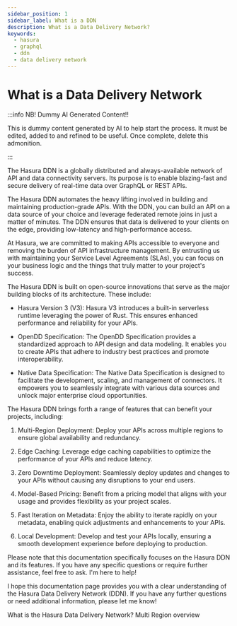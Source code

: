 ```yaml
---
sidebar_position: 1
sidebar_label: What is a DDN
description: What is a Data Delivery Network?
keywords:
  - hasura
  - graphql
  - ddn
  - data delivery network
---
```


# What is a Data Delivery Network

:::info NB! Dummy AI Generated Content!!

This is dummy content generated by AI to help start the process. It must be edited, added to and refined to be useful.
Once complete, delete this admonition.

:::

The Hasura DDN is a globally distributed and always-available network of API and data connectivity servers. Its purpose
is to enable blazing-fast and secure delivery of real-time data over GraphQL or REST APIs.

The Hasura DDN automates the heavy lifting involved in building and maintaining production-grade APIs. With the DDN, you
can build an API on a data source of your choice and leverage federated remote joins in just a matter of minutes. The
DDN ensures that data is delivered to your clients on the edge, providing low-latency and high-performance access.

At Hasura, we are committed to making APIs accessible to everyone and removing the burden of API infrastructure
management. By entrusting us with maintaining your Service Level Agreements (SLAs), you can focus on your business logic
and the things that truly matter to your project's success.

The Hasura DDN is built on open-source innovations that serve as the major building blocks of its architecture. These
include:

- Hasura Version 3 (V3): Hasura V3 introduces a built-in serverless runtime leveraging the power of Rust. This ensures
enhanced performance and reliability for your APIs.

- OpenDD Specification: The OpenDD Specification provides a standardized approach to API design and data modeling. It
enables you to create APIs that adhere to industry best practices and promote interoperability.

- Native Data Specification: The Native Data Specification is designed to facilitate the development, scaling, and
management of connectors. It empowers you to seamlessly integrate with various data sources and unlock major enterprise
cloud opportunities.

The Hasura DDN brings forth a range of features that can benefit your projects, including:

1. Multi-Region Deployment: Deploy your APIs across multiple regions to ensure global availability and redundancy.

1. Edge Caching: Leverage edge caching capabilities to optimize the performance of your APIs and reduce latency.

1. Zero Downtime Deployment: Seamlessly deploy updates and changes to your APIs without causing any disruptions to your
end users.

1. Model-Based Pricing: Benefit from a pricing model that aligns with your usage and provides flexibility as your
project scales.

1. Fast Iteration on Metadata: Enjoy the ability to iterate rapidly on your metadata, enabling quick adjustments and
enhancements to your APIs.

1. Local Development: Develop and test your APIs locally, ensuring a smooth development experience before deploying to
production.

Please note that this documentation specifically focuses on the Hasura DDN and its features. If you have any specific
questions or require further assistance, feel free to ask. I'm here to help!

I hope this documentation page provides you with a clear understanding of the Hasura Data Delivery Network (DDN). If you
have any further questions or need additional information, please let me know!

What is the Hasura Data Delivery Network? Multi Region overview
